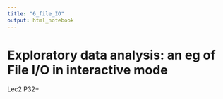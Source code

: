 ```yaml
---
title: "6_file_IO"
output: html_notebook
---
```


# Exploratory data analysis: an eg of File I/O in interactive mode
Lec2 P32+